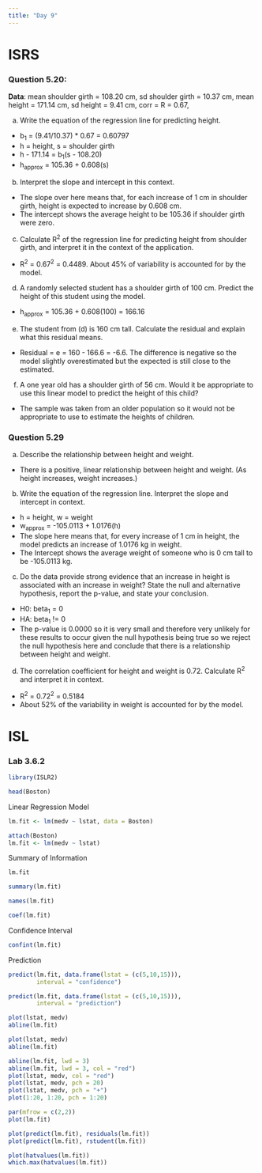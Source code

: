 ---
title: "Day 9"
---

# ISRS

### Question 5.20:

**Data**:
mean shoulder girth = 108.20 cm, 
sd shoulder girth = 10.37 cm, 
mean height = 171.14 cm, 
sd height = 9.41 cm, 
corr = R = 0.67, 

a. Write the equation of the regression line for predicting height.
  * b~1~ = (9.41/10.37) * 0.67 = 0.60797
  * h = height, s = shoulder girth
  * h - 171.14 = b~1~(s - 108.20)
  * h~approx~ = 105.36 + 0.608(s)

b. Interpret the slope and intercept in this context.
  * The slope over here means that, for each increase of 1 cm in shoulder girth, height is expected to increase by 0.608 cm. 
  * The intercept shows the average height to be 105.36 if shoulder girth were zero. 

c. Calculate R^2^ of the regression line for predicting height from shoulder girth, and interpret it in the context of the application.
  * R^2^ = 0.67^2^ = 0.4489. About 45% of variability is accounted for by the model. 

d. A randomly selected student has a shoulder girth of 100 cm. Predict the height of this student using the model.
  * h~approx~ = 105.36 + 0.608(100) = 166.16

e. The student from (d) is 160 cm tall. Calculate the residual and explain what this residual means.
  * Residual = e = 160 - 166.6 = -6.6. The difference is negative so the model slightly overestimated but the expected is still close to the estimated. 

f. A one year old has a shoulder girth of 56 cm. Would it be appropriate to use this linear model to predict the height of this child?
  * The sample was taken from an older population so it would not be appropriate to use to estimate the heights of children. 

### Question 5.29

a. Describe the relationship between height and weight.
  * There is a positive, linear relationship between height and weight. (As height increases, weight increases.)

b. Write the equation of the regression line. Interpret the slope and intercept in context.
  * h = height, w = weight
  * w~approx~ = -105.0113 + 1.0176(h)
  * The slope here means that, for every increase of 1 cm in height, the model predicts an increase of 1.0176 kg in weight.
  * The Intercept shows the average weight of someone who is 0 cm tall to be -105.0113 kg.  

c. Do the data provide strong evidence that an increase in height is associated with an increase in weight? State the null and alternative hypothesis, report the p-value, and state your conclusion.
  * H0: beta~1~ = 0
  * HA: beta~1~ != 0
  * The p-value is 0.0000 so it is very small and therefore very unlikely for these results to occur given the null hypothesis being true so we reject the null hypothesis here and conclude that there is a relationship between height and weight.

d. The correlation coefficient for height and weight is 0.72. Calculate R^2^ and interpret it in context. 
  * R^2^ = 0.72^2^ = 0.5184
  * About 52% of the variability in weight is accounted for by the model. 
  
# ISL

### Lab 3.6.2

```{r setup}
library(ISLR2)
```

```{r}
head(Boston)
```

Linear Regression Model
```{r}
lm.fit <- lm(medv ~ lstat, data = Boston)

attach(Boston)
lm.fit <- lm(medv ~ lstat)
```

Summary of Information
```{r}
lm.fit

summary(lm.fit)
```

```{r}
names(lm.fit)

coef(lm.fit)
```

Confidence Interval
```{r}
confint(lm.fit)
```

Prediction
```{r}
predict(lm.fit, data.frame(lstat = (c(5,10,15))),
        interval = "confidence")

predict(lm.fit, data.frame(lstat = (c(5,10,15))),
        interval = "prediction")
```

```{r}
plot(lstat, medv)
abline(lm.fit)
```

```{r}
plot(lstat, medv)
abline(lm.fit)

abline(lm.fit, lwd = 3)
abline(lm.fit, lwd = 3, col = "red")
plot(lstat, medv, col = "red")
plot(lstat, medv, pch = 20)
plot(lstat, medv, pch = "+")
plot(1:20, 1:20, pch = 1:20)
```

```{r}
par(mfrow = c(2,2))
plot(lm.fit)
```

```{r}
plot(predict(lm.fit), residuals(lm.fit))
plot(predict(lm.fit), rstudent(lm.fit))
```

```{r}
plot(hatvalues(lm.fit))
which.max(hatvalues(lm.fit))
```
